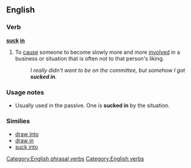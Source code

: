 ==English==

===Verb===
'''[[suck]] [[in]]'''

# To [[cause]] someone to become slowly more and more [[involved]] in a business or situation that is often not to that person's liking.
#: ''I really didn't want to be on the committee, but somehow I got '''sucked in'''.''

===Usage notes===
* Usually used in the passive. One is '''sucked in''' by the situation.

===Similies===
{{rfc-header|Similies}}
* [[draw into]]
* [[draw in]]
* [[suck into]]

[[Category:English phrasal verbs]]
[[Category:English verbs]]